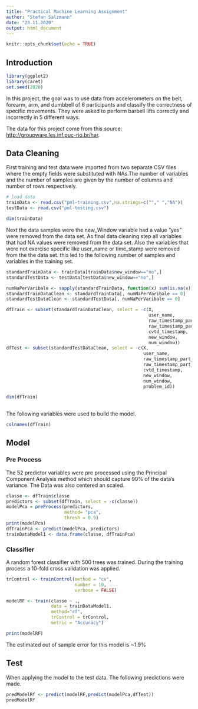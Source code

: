 ```yaml
---
title: "Practical Machine Learning Assignment"
author: "Stefan Salzmann"
date: "23.11.2020"
output: html_document
---
```


```r
knitr::opts_chunk$set(echo = TRUE)
```

## Introduction
```r
library(ggplot2)
library(caret)
set.seed(2020)
```
In this project, the goal was to use data from accelerometers on the belt, forearm, arm, and dumbbell of 6 participants and classify the correctness of specific movements. 
They were asked to perform barbell lifts correctly and incorrectly in 5 different ways.

The data for this project come from this source: [http://groupware.les.inf.puc-rio.br/har](http://groupware.les.inf.puc-rio.br/har).


## Data Cleaning
First  training and test data were imported from two separate CSV files where the empty fields were substituted with NAs.The number of variables and the number of samples are given by the number of columns and number of rows respectively.
```r
# load data
trainData <- read.csv("pml-training.csv",na.strings=c(""," ","NA"))
testData <- read.csv("pml-testing.csv")

dim(trainData)

```
Next the data samples were the new_Window variable had a value "yes" were removed from the data set.
As final data cleaning step all variables that had NA values were removed from the data set. Also the variables that were not exercise specific like user_name or time_stamp were removed from the the data set. this led to the following number of samples and variables in the training set.
```r
standardTrainData <- trainData[trainData$new_window=="no",]
standardTestData <- testData[testData$new_window=="no",]

numNaPerVaribale <- sapply(standardTrainData, function(x) sum(is.na(x)))
standardTrainDataClean <- standardTrainData[, numNaPerVaribale == 0]
standardTestDataClean <- standardTestData[, numNaPerVaribale == 0]

dfTrain <- subset(standardTrainDataClean, select = -c(X,
                                                      user_name,
                                                      raw_timestamp_part_1,
                                                      raw_timestamp_part_2,
                                                      cvtd_timestamp,
                                                      new_window,
                                                      num_window))
dfTest <- subset(standardTestDataClean, select = -c(X,
                                                    user_name,
                                                    raw_timestamp_part_1,
                                                    raw_timestamp_part_2,
                                                    cvtd_timestamp,
                                                    new_window,
                                                    num_window,
                                                    problem_id))

dim(dfTrain)
 
```


The following variables were used to build the model.
```r
colnames(dfTrain)
```

## Model
### Pre Process

The 52 predictor variables were pre processed using the Principal Component Analysis method which should capture 90% of the data's variance. The Data was also centered an scaled.
```r
classe <- dfTrain$classe
predictors <- subset(dfTrain, select = -c(classe))
modelPca = preProcess(predictors,
                      method= "pca",
                      thresh = 0.9)
print(modelPca)
dfTrainPca <- predict(modelPca, predictors)
trainDataModel1 <- data.frame(classe, dfTrainPca)

```

### Classifier

A random forest classifier with 500 trees was trained. During the training process a 10-fold cross validation was applied.

```r
trControl <- trainControl(method = "cv",
                          number = 10,
                          verbose = FALSE)

modelRF <- train(classe ~ .,
                 data = trainDataModel1,
                 method="rf",
                 trControl = trControl,
                 metric = "Accuracy")

print(modelRF)
```

The estimated out of sample error for this model is ~1.9%
 
## Test
When applying the model to the test data. The following predictions were made.
```r
predModelRf <- predict(modelRF,predict(modelPca,dfTest))
predModelRf
```
